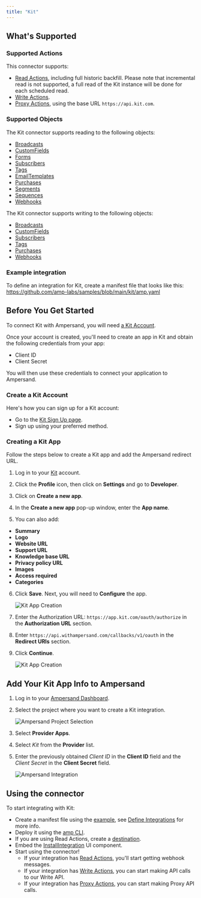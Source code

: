 ```yaml
---
title: "Kit"
---
```

## What's Supported

### Supported Actions

This connector supports:
- [Read Actions](/define-integrations/read-actions), including full historic backfill. Please note that incremental read is not supported, a full read of the Kit instance will be done for each scheduled read.
- [Write Actions](/define-integrations/write-actions).
- [Proxy Actions](/define-integrations/proxy-actions), using the base URL `https://api.kit.com`.

### Supported Objects
The Kit connector supports reading to the following objects: 
- [Broadcasts](https://developers.kit.com/v4#list-broadcasts)
- [CustomFields](https://developers.kit.com/v4#list-custom-fields)
- [Forms](https://developers.kit.com/v4#list-forms)
- [Subscribers](https://developers.kit.com/v4#list-subscribers)
- [Tags](https://developers.kit.com/v4#list-tags)
- [EmailTemplates](https://developers.kit.com/v4#list-email-templates)
- [Purchases](https://developers.kit.com/v4#list-purchases)
- [Segments](https://developers.kit.com/v4#list-segments)
- [Sequences](https://developers.kit.com/v4#list-sequences)
- [Webhooks](https://developers.kit.com/v4#list-webhooks)

The Kit connector supports writing to the following objects:
- [Broadcasts](https://developers.kit.com/v4#create-a-broadcast)
- [CustomFields](https://developers.kit.com/v4#create-a-custom-field)
- [Subscribers](https://developers.kit.com/v4#create-a-subscriber)
- [Tags](https://developers.kit.com/v4#create-a-tag)
- [Purchases](https://developers.kit.com/v4#create-a-purchase)
- [Webhooks](https://developers.kit.com/v4#create-a-webhook)

### Example integration

To define an integration for Kit, create a manifest file that looks like this: https://github.com/amp-labs/samples/blob/main/kit/amp.yaml

## Before You Get Started

To connect Kit with Ampersand, you will need [a Kit Account](https://app.kit.com/users/signup).

Once your account is created, you'll need to create an app in Kit and obtain the following credentials from your app:

- Client ID
- Client Secret

You will then use these credentials to connect your application to Ampersand.

### Create a Kit Account

Here's how you can sign up for a Kit account:

- Go to the [Kit Sign Up page](https://app.kit.com/users/signup).
- Sign up using your preferred method.

### Creating a Kit App

Follow the steps below to create a Kit app and add the Ampersand redirect URL.

1. Log in to your [Kit](https://app.kit.com/users/login) account.

2. Click the **Profile** icon, then click on **Settings** and go to **Developer**.

3. Click on **Create a new app**.

4. In the **Create a new app** pop-up window, enter the **App name**. 

5. You can also add: 

- **Summary**
- **Logo**
- **Website URL**
- **Support URL**
- **Knowledge base URL**
- **Privacy policy URL**
- **Images**
- **Access required**
- **Categories**

6. Click **Save**. Next, you will need to **Configure** the app.

    ![Kit App Creation](/images/provider-guides/kit_OAuth.gif)

7. Enter the Authorization URL: `https://app.kit.com/oauth/authorize` in the **Authorization URL** section.

8. Enter `https://api.withampersand.com/callbacks/v1/oauth` in the **Redirect URIs** section.

9. Click **Continue**.
 
    ![Kit App Creation](/images/provider-guides/kit_configure.gif)

## Add Your Kit App Info to Ampersand

1. Log in to your [Ampersand Dashboard](https://dashboard.withampersand.com).

2. Select the project where you want to create a Kit integration.

    ![Ampersand Project Selection](/images/provider-guides/31a6a12-Ampersand.png)

3. Select **Provider Apps**.

4. Select _Kit_ from the **Provider** list.

5. Enter the previously obtained _Client ID_ in the **Client ID** field and the _Client Secret_ in the **Client Secret** field.

    ![Ampersand Integration](/images/provider-guides/kit.gif)

## Using the connector

To start integrating with Kit:
- Create a manifest file using the [example](https://github.com/amp-labs/samples/blob/main/kit/amp.yaml), see [Define Integrations](/define-integrations/overview) for more info.
- Deploy it using the [amp CLI](/cli/overview).
- If you are using Read Actions, create a [destination](/destinations).
- Embed the [InstallIntegration](/embeddable-ui-components#install-integration) UI component.
- Start using the connector!
   - If your integration has [Read Actions](/define-integrations/read-actions), you'll start getting webhook messages.
   - If your integration has [Write Actions](/define-integrations/write-actions), you can start making API calls to our Write API.
   - If your integration has [Proxy Actions](/define-integrations/proxy-actions), you can start making Proxy API calls.
